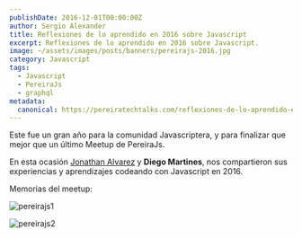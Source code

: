 ```yaml
---
publishDate: 2016-12-01T00:00:00Z
author: Sergio Alexander
title: Reflexiones de lo aprendido en 2016 sobre Javascript
excerpt: Reflexiones de lo aprendido en 2016 sobre Javascript.
image: ~/assets/images/posts/banners/pereirajs-2016.jpg
category: Javascript
tags:
  - Javascript
  - PereiraJs
  - graphql
metadata:
  canonical: https://pereiratechtalks.com/reflexiones-de-lo-aprendido-en-2016-sobre-javascript/
---
```


Este fue un gran año para la comunidad Javascriptera, y para finalizar que mejor que un último Meetup de PereiraJs.

En esta ocasión [Jonathan Alvarez](https://twitter.com/jonalvarezz) y **Diego Martines**, nos compartieron sus experiencias y aprendizajes codeando con Javascript en 2016.

Memorias del meetup: 

![pereirajs1](~/assets/images/posts/content/pereirajs1.jpg)

![pereirajs2](~/assets/images/posts/content/pereirajs2.jpg)
